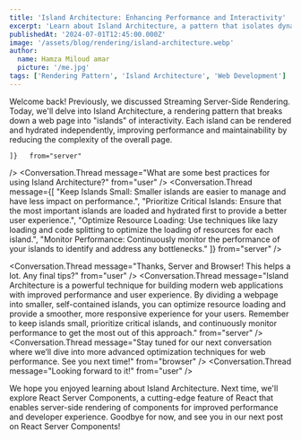 ```yaml
---
title: 'Island Architecture: Enhancing Performance and Interactivity'
excerpt: 'Learn about Island Architecture, a pattern that isolates dynamic components to improve performance and maintainability.'
publishedAt: '2024-07-01T12:45:00.000Z'
image: '/assets/blog/rendering/island-architecture.webp'
author:
  name: Hamza Miloud amar
  picture: '/me.jpg'
tags: ['Rendering Pattern', 'Island Architecture', 'Web Development']
---
```


Welcome back! Previously, we discussed Streaming Server-Side Rendering. Today, we'll delve into Island Architecture, a rendering pattern that breaks down a web page into "islands" of interactivity. Each island can be rendered and hydrated independently, improving performance and maintainability by reducing the complexity of the overall page.

<Conversation>
  <Conversation.Thread
    message="Hey Chat, I've been hearing a lot about Island Architecture in web development lately. Can you explain what it is and why it's beneficial?"
    from="user"
  />
  <Conversation.Thread
    message="Of course! Island Architecture is a modern web development technique where a webpage is divided into multiple 'islands.' Each island is a self-contained component that can be independently rendered and hydrated. This approach allows for better performance and more efficient resource management."
    from="server"
  />
  <Conversation.Thread
    message="How does Island Architecture work exactly?"
    from="user"
  />
  <Conversation.Thread
    message="Island Architecture works by breaking down a web page into smaller, isolated components called islands. Each island is responsible for rendering its content and handling its interactivity. These islands can be rendered on the server and then hydrated on the client side as needed. This means only the necessary JavaScript is loaded and executed for each island, reducing the overall page load time and improving performance."
    from="browser"
  />
  <Conversation.Thread
    message="What are the benefits of using Island Architecture?"
    from="user"
  />
  <Conversation.Thread
    message={[
 "1. Improved Performance: By only loading and hydrating the JavaScript needed for each island, the initial page load time is reduced, leading to faster and more responsive pages.",
 "2. Better Resource Management: Since each island is self-contained, resources are only loaded when needed, reducing unnecessary data transfer and processing.",
 "3. Enhanced User Experience: Users can interact with different parts of the page independently, providing a smoother and more interactive experience.",
 "4. Easier Maintenance: Islands are modular and self-contained, making it easier to develop, test, and maintain different parts of the application independently."
 
    ]}   from="server"
  />
<Conversation.Thread
message="What are some best practices for using Island Architecture?"
from="user"
/>
<Conversation.Thread
message={[
"Keep Islands Small: Smaller islands are easier to manage and have less impact on performance.",
"Prioritize Critical Islands: Ensure that the most important islands are loaded and hydrated first to provide a better user experience.",
"Optimize Resource Loading: Use techniques like lazy loading and code splitting to optimize the loading of resources for each island.",
"Monitor Performance: Continuously monitor the performance of your islands to identify and address any bottlenecks."
]} from="server"
/>

<Conversation.Thread
message="Thanks, Server and Browser! This helps a lot. Any final tips?"
from="user"
/>
<Conversation.Thread
message="Island Architecture is a powerful technique for building modern web applications with improved performance and user experience. By dividing a webpage into smaller, self-contained islands, you can optimize resource loading and provide a smoother, more responsive experience for your users. Remember to keep islands small, prioritize critical islands, and continuously monitor performance to get the most out of this approach."
from="server"
/>
<Conversation.Thread
message="Stay tuned for our next conversation where we’ll dive into more advanced optimization techniques for web performance. See you next time!"
from="browser"
/>
<Conversation.Thread
message="Looking forward to it!"
from="user"
/>
</Conversation>

We hope you enjoyed learning about Island Architecture. Next time, we'll explore React Server Components, a cutting-edge feature of React that enables server-side rendering of components for improved performance and developer experience. Goodbye for now, and see you in our next post on React Server Components!
